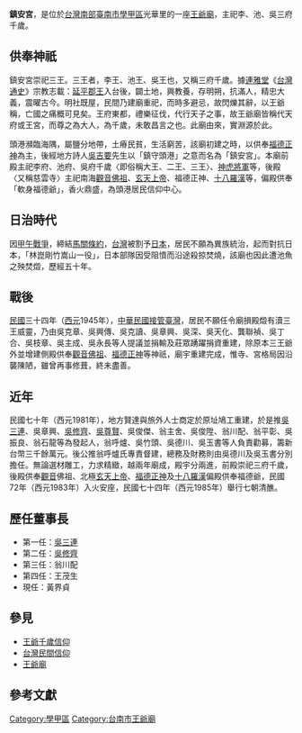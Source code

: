 '''鎮安宮'''，是位於[[台灣南部|台灣南部]][[臺南市|臺南市]][[學甲區|學甲區]]光華里的一座[[王爺廟|王爺廟]]，主祀李、池、吳三府千歲。

==供奉神祇==
鎮安宮崇祀三王。三王者，李王、池王、吳王也，又稱三府千歲。據[[連雅堂|連雅堂]]《[[台灣通史|台灣通史]]》宗教志載：[[延平郡王|延平郡王]]入台後，闢土地，興教養，存明朔，抗滿人，精忠大義，震曜古今。明社既屋，民間乃建廟重祀，而時多避忌，故閃爍其辭，以王爺稱，亡國之痛概可見矣。王府東都，禮樂征伐，代行天子之事，故王爺廟皆稱代天府或王宮，而尊之為大人，為千歲，未敢昌言之也。此廟由來，實淵源於此。

頭港瀕臨海隅，屬鹽分地帶，土瘠民貧，生活窮苦，該廟初建之時，以供奉[[福德正神|福德正神]]為主，後經地方詩人[[吳吉要|吳吉要]]先生以「鎮守頭港」之意而名為「鎮安宮」。本廟前殿主祀李府、池府、吳府千歲〈即俗稱大王、二王、三王〉、[[虎爺|神虎將軍]]等，後殿〈又稱慈雲寺〉主祀南海[[觀音佛祖|觀音佛祖]]、[[玄天上帝|玄天上帝]]、福德正神、[[十八羅漢|十八羅漢]]等，偏殿供奉「軟身福德爺」，香火鼎盛，為頭港居民信仰中心。

==日治時代==
因[[甲午戰爭|甲午戰爭]]，締結[[馬關條約|馬關條約]]，[[台灣|台灣]]被割予[[日本|日本]]，居民不願為異族統治，起而對抗日本，「林崑剛竹嵩山一役」，日本部隊因受阻憤而沿途殺掠焚燒，該廟也因此遭池魚之殃焚燬，歷經五十年。

==戰後==
[[民國紀年|民國]]三十四年（[[西元|西元]]1945年），[[臺灣戰後時期|中華民國接管臺灣]]，居民不願任令廟損殿燬有瀆三王威靈，乃由吳克章、吳興傳、吳克讀、吳章興、吳深、吳天化、龔聯禎、吳丁合、吳枝章、吳主成、吳永長等人提議並捐輸及莊眾踴躍捐資重建，除原本三王爺外並增建側殿供奉[[觀音佛祖|觀音佛祖]]、[[福德正神|福德正神]]等神祇，廟宇重建完成，惟寺、宮格局因沿襲陳陋，雖曾再事修葺，終未盡善。

==近年==
民國七十年（西元1981年），地方賢達與旅外人士商定於原址鳩工重建，於是推[[吳三連|吳三連]]、吳章興、[[吳修齊|吳修齊]]、[[吳尊賢|吳尊賢]]、吳俊傑、翁主舍、吳俊陞、翁川配、翁平彰、吳振良、翁石龍等為發起人，翁呼爐、吳竹頭、吳德川、吳玉書等人負責勸募，籌新台幣三千餘萬元。後公推翁呼爐氏專責督建，總務及財務則由吳德川及吳玉書分別擔任。無論選材雕工，力求精緻，越兩年廟成，殿宇分兩進，前殿崇祀三府千歲，後殿供奉[[觀音|觀音]]佛祖、北極[[玄天上帝|玄天上帝]]、[[福德正神|福德正神]]及[[十八羅漢|十八羅漢]]偏殿供奉福德爺，民國72年（西元1983年）入火安座，民國七十四年（西元1985年）舉行七朝清醮。

==歷任董事長==
*第一任：[[吳三連|吳三連]]
*第二任：[[吳修齊|吳修齊]]
*第三任：翁川配
*第四任：王茂生
*現任：黃界貞

==參見==
* [[王爺千歲信仰|王爺千歲信仰]]
* [[台灣民間信仰|台灣民間信仰]]
* [[王爺廟|王爺廟]]

== 參考文獻 ==
{{reflist}}



[[Category:學甲區|Category:學甲區]]
[[Category:台南市王爺廟|Category:台南市王爺廟]]